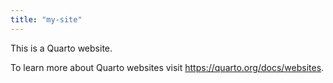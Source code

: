 ```yaml
---
title: "my-site"
---
```


This is a Quarto website.

To learn more about Quarto websites visit <https://quarto.org/docs/websites>.
